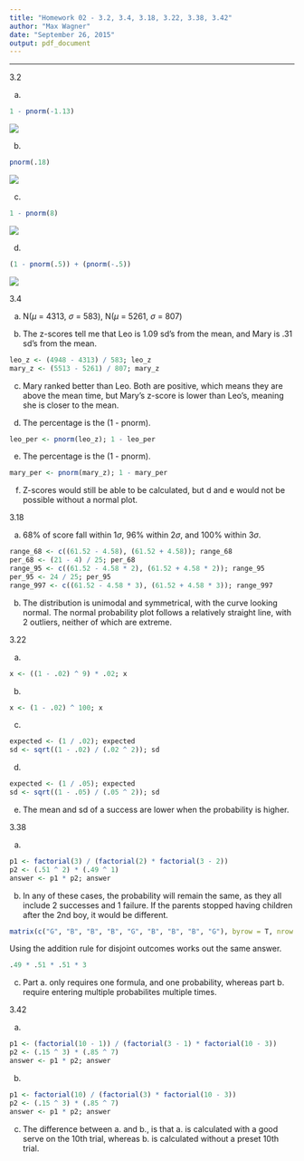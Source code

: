 ```yaml
---
title: "Homework 02 - 3.2, 3.4, 3.18, 3.22, 3.38, 3.42"
author: "Max Wagner"
date: "September 26, 2015"
output: pdf_document
---
```

***

3.2

a. 
```r
1 - pnorm(-1.13)
```
![](http://puu.sh/kqnwv/71dbba7614.png)

b. 
```r
pnorm(.18)
```
![](http://puu.sh/kqnxS/3f0cada5a8.png)

c. 
```r
1 - pnorm(8)
```
![](http://puu.sh/kqnq4/4ffe22f585.png)

d. 
```r
(1 - pnorm(.5)) + (pnorm(-.5))
```
![](http://puu.sh/kqntP/1bf46417f7.png)

3.4

a. N($\mu$ = 4313, $\sigma$ = 583), N($\mu$ = 5261, $\sigma$ = 807)

b. The z-scores tell me that Leo is 1.09 sd's from the mean, and Mary is .31 sd's from the mean.
```r
leo_z <- (4948 - 4313) / 583; leo_z
mary_z <- (5513 - 5261) / 807; mary_z
```

c. Mary ranked better than Leo. Both are positive, which means they are above the mean time, but Mary's z-score is lower than Leo's, meaning she is closer to the mean.

d. The percentage is the (1 - pnorm).
```r
leo_per <- pnorm(leo_z); 1 - leo_per
```

e. The percentage is the (1 - pnorm).
```r
mary_per <- pnorm(mary_z); 1 - mary_per
```

f. Z-scores would still be able to be calculated, but d and e would not be possible without a normal plot.

3.18

a. 68% of score fall within 1$\sigma$, 96% within 2$\sigma$, and 100% within 3$\sigma$. 
```r
range_68 <- c((61.52 - 4.58), (61.52 + 4.58)); range_68
per_68 <- (21 - 4) / 25; per_68
range_95 <- c((61.52 - 4.58 * 2), (61.52 + 4.58 * 2)); range_95
per_95 <- 24 / 25; per_95
range_997 <- c((61.52 - 4.58 * 3), (61.52 + 4.58 * 3)); range_997 
```

b. The distribution is unimodal and symmetrical, with the curve looking normal. The normal probability plot follows a relatively straight line, with 2 outliers, neither of which are extreme.

3.22

a.
```r
x <- ((1 - .02) ^ 9) * .02; x
```

b.
```r
x <- (1 - .02) ^ 100; x
```

c.
```r
expected <- (1 / .02); expected
sd <- sqrt((1 - .02) / (.02 ^ 2)); sd
```

d.
```r
expected <- (1 / .05); expected
sd <- sqrt((1 - .05) / (.05 ^ 2)); sd
```

e. The mean and sd of a success are lower when the probability is higher.

3.38

a. 
```r
p1 <- factorial(3) / (factorial(2) * factorial(3 - 2))
p2 <- (.51 ^ 2) * (.49 ^ 1)
answer <- p1 * p2; answer
```

b. In any of these cases, the probability will remain the same, as they all include 2 successes and 1 failure. If the parents stopped having children after the 2nd boy, it would be different.
```r
matrix(c("G", "B", "B", "B", "G", "B", "B", "B", "G"), byrow = T, nrow = 3)
```

Using the addition rule for disjoint outcomes works out the same answer.
```r
.49 * .51 * .51 * 3
```

c. Part a. only requires one formula, and one probability, whereas part b. require entering multiple probabilites multiple times.

3.42

a.
```r
p1 <- (factorial(10 - 1)) / (factorial(3 - 1) * factorial(10 - 3))
p2 <- (.15 ^ 3) * (.85 ^ 7)
answer <- p1 * p2; answer
```

b.
```r
p1 <- factorial(10) / (factorial(3) * factorial(10 - 3))
p2 <- (.15 ^ 3) * (.85 ^ 7)
answer <- p1 * p2; answer
```

c. The difference between a. and b., is that a. is calculated with a good serve on the 10th trial, whereas b. is calculated without a preset 10th trial.